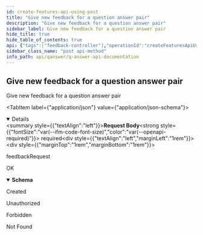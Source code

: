 ```yaml
---
id: create-features-api-using-post
title: "Give new feedback for a question answer pair"
description: "Give new feedback for a question answer pair"
sidebar_label: Give new feedback for a question answer pair
hide_title: true
hide_table_of_contents: true
api: {"tags":["feedback-controller"],"operationId":"createFeaturesApiUsingPOST","requestBody":{"content":{"application/json":{"schema":{"type":"object","properties":{"context":{"type":"array","items":{"type":"array","items":{"type":"object","properties":{"knowledgeGraph":{"type":"string"},"uri":{"type":"string"},"user":{"type":"string"}},"title":"QuestionContext"}}},"correct":{"type":"boolean"},"knowledgebase":{"type":"array","items":{"type":"string"}},"language":{"type":"array","items":{"type":"string"}},"question":{"type":"string"},"questionId":{"type":"integer","format":"int32"},"sparql":{"type":"string"},"sparqlKB":{"type":"string"},"user":{"type":"string"},"validated":{"type":"boolean"}},"title":"FeedbackRequest"}}},"description":"feedbackRequest","required":true},"responses":{"200":{"description":"OK","content":{"application/json":{"schema":{"type":"object","properties":{"message":{"type":"string"},"success":{"type":"boolean"}},"title":"ApiResponse"}}}},"201":{"description":"Created"},"401":{"description":"Unauthorized"},"403":{"description":"Forbidden"},"404":{"description":"Not Found"}},"security":[{"JWT":[]}],"deprecated":false,"description":"Give new feedback for a question answer pair","method":"post","path":"/api/feedback/create","servers":[{"url":"//qanswer-core1.univ-st-etienne.fr"}],"securitySchemes":{"JWT":{"type":"apiKey","name":"Authorization","in":"header"}},"jsonRequestBodyExample":{"context":[[{"knowledgeGraph":"string","uri":"string","user":"string"}]],"correct":true,"knowledgebase":["string"],"language":["string"],"question":"string","questionId":0,"sparql":"string","sparqlKB":"string","user":"string","validated":true},"info":{"description":"APIs provided by QAnswer","version":"1.0","title":"QAnswer: Api Documentation","contact":{"name":"QAnswer","url":"www.the-qa-company.com","email":"info@qanswer.eu"}},"postman":{"name":"Give new feedback for a question answer pair","description":{"type":"text/plain"},"url":{"path":["api","feedback","create"],"host":["{{baseUrl}}"],"query":[],"variable":[]},"header":[{"key":"Content-Type","value":"application/json"},{"key":"Accept","value":"application/json"}],"method":"POST","body":{"mode":"raw","raw":"\"\"","options":{"raw":{"language":"json"}}},"auth":{"type":"apikey","apikey":[{"type":"any","value":"Authorization","key":"key"},{"type":"any","value":"<API Key>","key":"value"},{"type":"any","value":"header","key":"in"}]}}}
sidebar_class_name: "post api-method"
info_path: api/qanswer/q-answer-api-documentation
---
```



## Give new feedback for a question answer pair



Give new feedback for a question answer pair

<MimeTabs><TabItem label={"application/json"} value={"application/json-schema"}><details style={{}} data-collapsed={false} open={true}><summary style={{"textAlign":"left"}}><strong>Request Body</strong><strong style={{"fontSize":"var(--ifm-code-font-size)","color":"var(--openapi-required)"}}> required</strong></summary><div style={{"textAlign":"left","marginLeft":"1rem"}}><div style={{"marginTop":"1rem","marginBottom":"1rem"}}>

feedbackRequest

</div></div><ul style={{"marginLeft":"1rem"}}><SchemaItem collapsible={false} name={"context"} required={false} schemaDescription={undefined} schemaName={"array[]"} qualifierMessage={undefined} defaultValue={undefined}></SchemaItem><SchemaItem collapsible={false} name={"correct"} required={false} schemaDescription={undefined} schemaName={"boolean"} qualifierMessage={undefined} defaultValue={undefined}></SchemaItem><SchemaItem collapsible={false} name={"knowledgebase"} required={false} schemaDescription={undefined} schemaName={"string[]"} qualifierMessage={undefined} defaultValue={undefined}></SchemaItem><SchemaItem collapsible={false} name={"language"} required={false} schemaDescription={undefined} schemaName={"string[]"} qualifierMessage={undefined} defaultValue={undefined}></SchemaItem><SchemaItem collapsible={false} name={"question"} required={false} schemaDescription={undefined} schemaName={"string"} qualifierMessage={undefined} defaultValue={undefined}></SchemaItem><SchemaItem collapsible={false} name={"questionId"} required={false} schemaDescription={undefined} schemaName={"int32"} qualifierMessage={undefined} defaultValue={undefined}></SchemaItem><SchemaItem collapsible={false} name={"sparql"} required={false} schemaDescription={undefined} schemaName={"string"} qualifierMessage={undefined} defaultValue={undefined}></SchemaItem><SchemaItem collapsible={false} name={"sparqlKB"} required={false} schemaDescription={undefined} schemaName={"string"} qualifierMessage={undefined} defaultValue={undefined}></SchemaItem><SchemaItem collapsible={false} name={"user"} required={false} schemaDescription={undefined} schemaName={"string"} qualifierMessage={undefined} defaultValue={undefined}></SchemaItem><SchemaItem collapsible={false} name={"validated"} required={false} schemaDescription={undefined} schemaName={"boolean"} qualifierMessage={undefined} defaultValue={undefined}></SchemaItem></ul></details></TabItem></MimeTabs><div><ApiTabs><TabItem label={"200"} value={"200"}><div>

OK

</div><div><MimeTabs groupId={"mime-type"}><TabItem label={"application/json"} value={"application/json"}><SchemaTabs groupId={"schema-tabs"}><TabItem label={"Schema"} value={"Schema"}><details style={{}} data-collapsed={false} open={true}><summary style={{"textAlign":"left"}}><strong>Schema</strong></summary><div style={{"textAlign":"left","marginLeft":"1rem"}}></div><ul style={{"marginLeft":"1rem"}}><SchemaItem collapsible={false} name={"message"} required={false} schemaDescription={undefined} schemaName={"string"} qualifierMessage={undefined} defaultValue={undefined}></SchemaItem><SchemaItem collapsible={false} name={"success"} required={false} schemaDescription={undefined} schemaName={"boolean"} qualifierMessage={undefined} defaultValue={undefined}></SchemaItem></ul></details></TabItem><TabItem label={"Example (from schema)"} value={"Example (from schema)"}><ResponseSamples responseExample={"{\n  \"message\": \"string\",\n  \"success\": true\n}"} language={"json"}></ResponseSamples></TabItem></SchemaTabs></TabItem></MimeTabs></div></TabItem><TabItem label={"201"} value={"201"}><div>

Created

</div><div></div></TabItem><TabItem label={"401"} value={"401"}><div>

Unauthorized

</div><div></div></TabItem><TabItem label={"403"} value={"403"}><div>

Forbidden

</div><div></div></TabItem><TabItem label={"404"} value={"404"}><div>

Not Found

</div><div></div></TabItem></ApiTabs></div>
      
